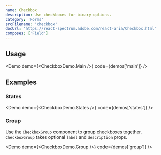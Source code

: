 ```yaml
---
name: Checkbox
description: Use checkboxes for binary options.
category: 'Forms'
srcFilename: 'checkbox'
docUrl: 'https://react-spectrum.adobe.com/react-aria/Checkbox.html'
composes: ['Field']
---
```


## Usage

<Demo demo={<CheckboxDemo.Main />} code={demos['main']} />

## Examples

### States

<Demo demo={<CheckboxDemo.States />} code={demos['states']} />

### Group

Use the `CheckboxGroup` component to group checkboxes together. `CheckboxGroup` takes optional `label` and `description` props.

<Demo demo={<CheckboxDemo.Group />} code={demos['group']} />
